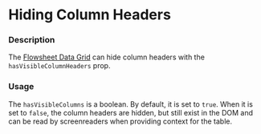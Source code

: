 
# Hiding Column Headers

### Description
The [Flowsheet Data Grid](/components/cerner-terra-framework-docs/data-grid/flowsheet-data-grid/about) can hide column headers with the `hasVisibleColumnHeaders` prop.

### Usage
The `hasVisibleColumns` is a boolean. By default, it is set to `true`.
When it is set to `false`, the column headers are hidden, but still exist in the DOM and can be read by screenreaders when providing context for the table.

<ColumnHeadersHidden
title= 'Flowsheet Data Grid with no column headers'
description= 'The column headers can be hidden with the hasVisibleColumnHeaders prop set to false.'
/>
